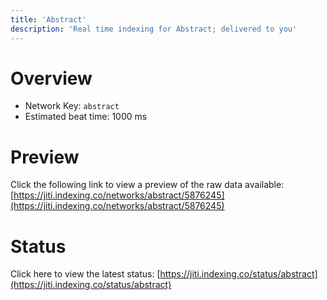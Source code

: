 ```yaml
---
title: 'Abstract'
description: 'Real time indexing for Abstract; delivered to you'
---
```


# Overview
- Network Key: `abstract`
- Estimated beat time: 1000 ms

# Preview
Click the following link to view a preview of the raw data available: [https://jiti.indexing.co/networks/abstract/5876245](https://jiti.indexing.co/networks/abstract/5876245)

# Status
Click here to view the latest status: [https://jiti.indexing.co/status/abstract](https://jiti.indexing.co/status/abstract)
